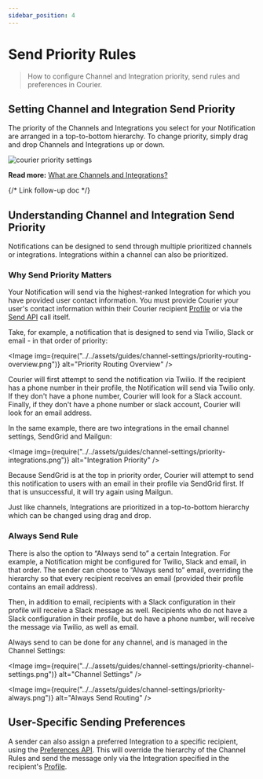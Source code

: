 ```yaml
---
sidebar_position: 4
---
```



# Send Priority Rules

> How to configure Channel and Integration priority, send rules and preferences in Courier.

## Setting Channel and Integration Send Priority

The priority of the Channels and Integrations you select for your Notification are arranged in a top-to-bottom hierarchy. To change priority, simply drag and drop Channels and Integrations up or down.

<GifWrapper width={714} height={402} caption="Priority Settings">

![courier priority settings](../../assets/guides/channel-settings/priority-settings.gif)

</GifWrapper>

**Read more:** [What are Channels and Integrations?](https://help.courier.com/en/articles/4196354-what-are-channels-and-integrations) 

{/* Link follow-up doc */}

## Understanding Channel and Integration Send Priority

Notifications can be designed to send through multiple prioritized channels or integrations. Integrations within a channel can also be prioritized.

### Why Send Priority Matters

Your Notification will send via the highest-ranked Integration for which you have provided user contact information. You must provide Courier your user's contact information within their Courier recipient [Profile](../../reference/profiles/intro.mdx) or via the [Send API](../../reference/send/intro.mdx) call itself.

Take, for example, a notification that is designed to send via Twilio, Slack or email - in that order of priority:

<Image
  img={require("../../assets/guides/channel-settings/priority-routing-overview.png")}
  alt="Priority Routing Overview"
/>

Courier will first attempt to send the notification via Twilio. If the recipient has a phone number in their profile, the Notification will send via Twilio only. If they don't have a phone number, Courier will look for a Slack account. Finally, if they don't have a phone number or slack account, Courier will look for an email address.

In the same example, there are two integrations in the email channel settings, SendGrid and Mailgun:

<Image
  img={require("../../assets/guides/channel-settings/priority-integrations.png")}
  alt="Integration Priority"
/>

Because SendGrid is at the top in priority order, Courier will attempt to send this notification to users with an email in their profile via SendGrid first. If that is unsuccessful, it will try again using Mailgun.

Just like channels, Integrations are prioritized in a top-to-bottom hierarchy which can be changed using drag and drop.

### Always Send Rule

There is also the option to “Always send to” a certain Integration. For example, a Notification might be configured for Twilio, Slack and email, in that order. The sender can choose to “Always send to” email, overriding the hierarchy so that every recipient receives an email (provided their profile contains an email address).

Then, in addition to email, recipients with a Slack configuration in their profile will receive a Slack message as well. Recipients who do not have a Slack configuration in their profile, but do have a phone number, will receive the message via Twilio, as well as email.

Always send to can be done for any channel, and is managed in the Channel Settings:

<Image
  img={require("../../assets/guides/channel-settings/priority-channel-settings.png")}
  alt="Channel Settings"
/>

<Image
  img={require("../../assets/guides/channel-settings/priority-always.png")}
  alt="Always Send Routing"
/>

## User-Specific Sending Preferences

A sender can also assign a preferred Integration to a specific recipient, using the [Preferences API](../../reference/user-preferences/introduction.mdx). This will override the hierarchy of the Channel Rules and send the message only via the Integration specified in the recipient's [Profile](../../reference/profiles/intro.mdx).
